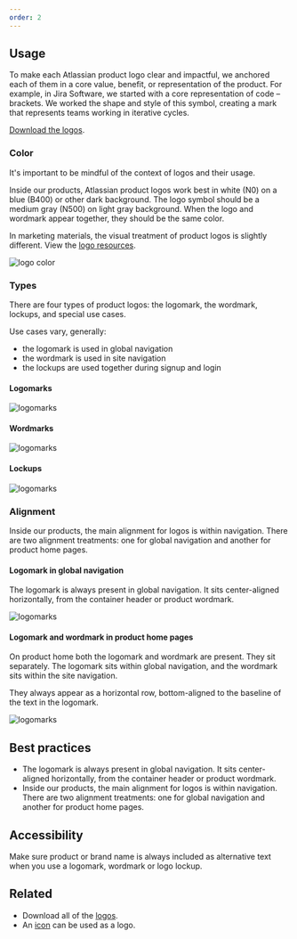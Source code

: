 ```yaml
---
order: 2
---
```


## Usage

To make each Atlassian product logo clear and impactful, we anchored each of them in a core value, benefit, or representation of the product. For example, in Jira Software, we started with a core representation of code – brackets. We worked the shape and style of this symbol, creating a mark that represents teams working in iterative cycles.

[Download the logos](/resources/logo-library).

### Color

It's important to be mindful of the context of logos and their usage.

Inside our products, Atlassian product logos work best in white (N0) on a blue (B400) or other dark background. The logo symbol should be a medium gray (N500) on light gray background. When the logo and wordmark appear together, they should be the same color.

In marketing materials, the visual treatment of product logos is slightly different. View the [logo resources](/foundations/logos).

![logo color](images/logo-color.png)

### Types

There are four types of product logos: the logomark, the wordmark, lockups, and special use cases.

Use cases vary, generally:

- the logomark is used in global navigation
- the wordmark is used in site navigation
- the lockups are used together during signup and login

#### Logomarks

![logomarks](images/logo-logomarks.png)

#### Wordmarks

![logomarks](images/logo-wordmarks.png)

#### Lockups

![logomarks](images/logo-lockups.png)

### Alignment

Inside our products, the main alignment for logos is within navigation. There are two alignment treatments: one for global navigation and another for product home pages.

#### Logomark in global navigation

The logomark is always present in global navigation. It sits center-aligned horizontally, from the container header or product wordmark.

![logomarks](images/logomark-alignment.png)

#### Logomark and wordmark in product home pages

On product home both the logomark and wordmark are present. They sit separately. The logomark sits within global navigation, and the wordmark sits within the site navigation.

They always appear as a horizontal row, bottom-aligned to the baseline of the text in the logomark.

![logomarks](images/logomark-and-wordmark-nav.png)

## Best practices

- The logomark is always present in global navigation. It sits center-aligned horizontally, from the container header or product wordmark.
- Inside our products, the main alignment for logos is within navigation. There are two alignment treatments: one for global navigation and another for product home pages.

## Accessibility

Make sure product or brand name is always included as alternative text when you use a logomark, wordmark or logo lockup.

## Related

- Download all of the [logos](/resources/logo-library).
- An [icon](/components/icon/icon-explorer) can be used as a logo.
